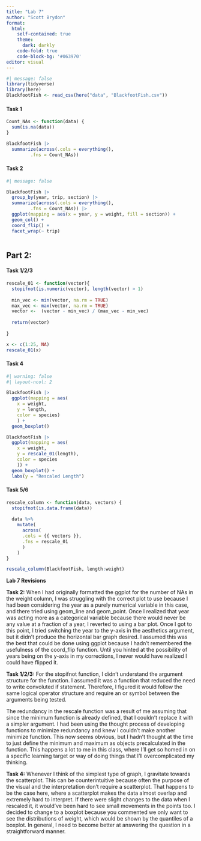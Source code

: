 ```yaml
---
title: "Lab 7"
author: "Scott Brydon"
format: 
  html: 
    self-contained: true
    theme:
      dark: darkly
    code-fold: true
    code-block-bg: '#063970'
editor: visual
---
```


```r
#| message: false
library(tidyverse)
library(here)
BlackfootFish <- read_csv(here("data", "BlackfootFish.csv"))
```

#### Task 1

```r
Count_NAs <- function(data) {
  sum(is.na(data))
}

BlackfootFish |> 
  summarize(across(.cols = everything(),
         .fns = Count_NAs))
```

#### Task 2

```r
#| message: false

BlackfootFish |> 
  group_by(year, trip, section) |> 
  summarize(across(.cols = everything(),
         .fns = Count_NAs)) |> 
  ggplot(mapping = aes(x = year, y = weight, fill = section)) +
  geom_col() +
  coord_flip() +
  facet_wrap(~ trip)
  
```

## Part 2:

#### Task 1/2/3

```r
rescale_01 <- function(vector){
  stopifnot(is.numeric(vector), length(vector) > 1)
  
  min_vec <- min(vector, na.rm = TRUE)
  max_vec <- max(vector, na.rm = TRUE)
  vector <-  (vector - min_vec) / (max_vec - min_vec)
  
  return(vector)
  
}

x <- c(1:25, NA)
rescale_01(x)
```

#### Task 4

```r
#| warning: false
#| layout-ncol: 2

BlackfootFish |> 
  ggplot(mapping = aes(
    x = weight, 
    y = length,
    color = species)
    ) +
  geom_boxplot()

BlackfootFish |> 
  ggplot(mapping = aes(
    x = weight, 
    y = rescale_01(length),
    color = species
    )) +
  geom_boxplot() +
  labs(y = "Rescaled Length")
```

#### Task 5/6

```r
rescale_column <- function(data, vectors) {
  stopifnot(is.data.frame(data))
  
  data %>%
    mutate( 
      across(
      .cols = {{ vectors }}, 
      .fns = rescale_01
      )
    )
}

rescale_column(BlackfootFish, length:weight)
```

**Lab 7 Revisions**

**Task 2:** When I had originally formatted the ggplot for the number of NAs in the weight column, I was struggling with the correct plot to use because I had been considering the year as a purely numerical variable in this case, and there tried using geom_line and geom_point. Once I realized that year was acting more as a categorical variable because there would never be any value at a fraction of a year, I reverted to using a bar plot. Once I got to this point, I tried switching the year to the y-axis in the aesthetics argument, but it didn't produce the horizontal bar graph desired. I assumed this was the best that could be done using ggplot because I hadn't remembered the usefulness of the coord_flip function. Until you hinted at the possibility of years being on the y-axis in my corrections, I never would have realized I could have flipped it.

**Task 1/2/3:** For the stopifnot function, I didn't understand the argument structure for the function. I assumed it was a function that reduced the need to write convoluted if statement. Therefore, I figured it would follow the same logical operator structure and require an or symbol between the arguments being tested.

The redundancy in the rescale function was a result of me assuming that since the minimum function is already defined, that I couldn't replace it with a simpler argument. I had been using the thought process of developing functions to minimize redundancy and knew I couldn't make another minimize function. This now seems obvious, but I hadn't thought at the time to just define the minimum and maximum as objects precalculated in the function. This happens a lot to me in this class, where I'll get so homed in on a specific learning target or way of doing things that I'll overcomplicated my thinking.

**Task 4:** Whenever I think of the simplest type of graph, I gravitate towards the scatterplot. This can be counterintuitive because often the purpose of the visual and the interpretation don't require a scatterplot. That happens to be the case here, where a scatterplot makes the data almost overlap and extremely hard to interpret. If there were slight changes to the data when I rescaled it, it would've been hard to see small movements in the points too. I decided to change to a boxplot because you commented we only want to see the distributions of weight, which would be shown by the quantiles of a boxplot. In general, I need to become better at answering the question in a straightforward manner.
